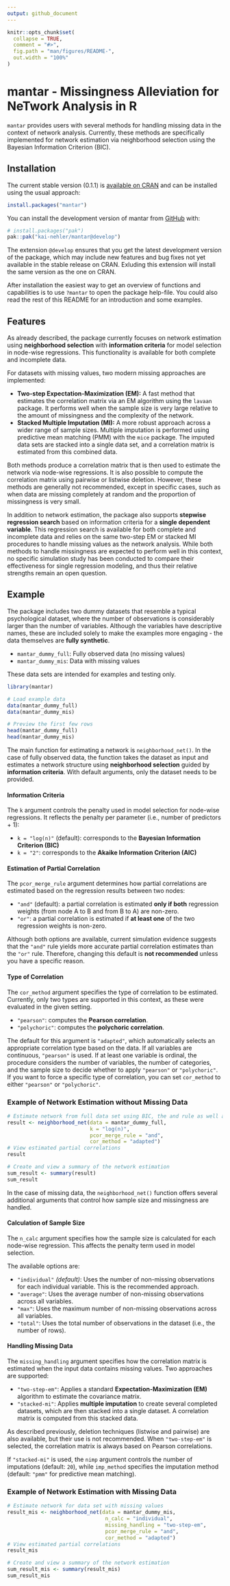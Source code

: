 ```yaml
---
output: github_document
---
```


<!-- README.md is generated from README.Rmd. Please edit that file -->

```r
knitr::opts_chunk$set(
  collapse = TRUE,
  comment = "#>",
  fig.path = "man/figures/README-",
  out.width = "100%"
)
```

# mantar - Missingness Alleviation for NeTwork Analysis in R

<!-- badges: start --> 
<!-- badges: end -->

`mantar` provides users with several methods for handling missing data in the context of network analysis. Currently, these methods are specifically implemented for network estimation via neighborhood selection using the Bayesian Information Criterion (BIC).

## Installation

The current stable version (0.1.1) is [available on CRAN](https://cran.r-project.org/package=stuart) and can be installed using the usual approach:

``` r
install.packages("mantar")
```

You can install the development version of mantar from [GitHub](https://github.com/kai-nehler/mantar) with:

``` r
# install.packages("pak")
pak::pak("kai-nehler/mantar@develop")
```

The extension `@develop` ensures that you get the latest development version of the package, which may include new features and bug fixes not yet available in the stable release on CRAN. Exluding this extension will install the same version as the one on CRAN.

After installation the easiest way to get an overview of functions and capabilities is to use `?mantar` to open the package help-file. You could also read the rest of this README for an introduction and some examples.

## Features

As already described, the package currently focuses on network estimation using **neighborhood selection** with **information criteria** for model selection in node-wise regressions. This functionality is available for both complete and incomplete data.

For datasets with missing values, two modern missing approaches are implemented:

- **Two-step Expectation-Maximization (EM):** A fast method that estimates the correlation matrix via an EM algorithm using the `lavaan` package. It performs well when the sample size is very large relative to the amount of missingness and the complexity of the network.
- **Stacked Multiple Imputation (MI):** A more robust approach across a wider range of sample sizes. Multiple imputation is performed using predictive mean matching (PMM) with the `mice` package. The imputed data sets are stacked into a single data set, and a correlation matrix is estimated from this combined data.

Both methods produce a correlation matrix that is then used to estimate the network via node-wise regressions. It is also possible to compute the correlation matrix using pairwise or listwise deletion. However, these methods are generally not recommended, except in specific cases, such as when data are missing completely at random and the proportion of missingness is very small.

In addition to network estimation, the package also supports **stepwise regression search** based on information criteria for a **single dependent variable**. This regression search is available for both complete and incomplete data and relies on the same two-step EM or stacked MI procedures to handle missing values as the network analysis.  While both methods to handle missingness are expected to perform well in this context, no specific simulation study has been conducted to compare their effectiveness for single regression modeling, and thus their relative strengths remain an open question.

## Example

The package includes two dummy datasets that resemble a typical psychological dataset, where the number of observations is considerably larger than the number of variables. Although the variables have descriptive names, these are included solely to make the examples more engaging - the data themselves are **fully synthetic**.

- `mantar_dummy_full`: Fully observed data (no missing values)
- `mantar_dummy_mis`: Data with missing values

These data sets are intended for examples and testing only.

```r
library(mantar)

# Load example data
data(mantar_dummy_full)
data(mantar_dummy_mis)

# Preview the first few rows
head(mantar_dummy_full)
head(mantar_dummy_mis)
```

The main function for estimating a network is `neighborhood_net()`. In the case of fully observed data, the function takes the dataset as input and estimates a network structure using **neighborhood selection** guided by **information criteria**. With default arguments, only the dataset needs to be provided.

#### Information Criteria

The `k` argument controls the penalty used in model selection for node-wise regressions. It reflects the penalty per parameter (i.e., number of predictors + 1):

- `k = "log(n)"` (default): corresponds to the **Bayesian Information Criterion (BIC)**
- `k = "2"`: corresponds to the **Akaike Information Criterion (AIC)**

#### Estimation of Partial Correlation 

The `pcor_merge_rule` argument determines how partial correlations are estimated based on the regression results between two nodes:

- `"and"` (default): a partial correlation is estimated **only if both** regression weights (from node A to B and from B to A) are non-zero.
- `"or"`: a partial correlation is estimated if **at least one** of the two regression weights is non-zero.

Although both options are available, current simulation evidence suggests that the `"and"` rule yields more accurate partial correlation estimates than the `"or"` rule. Therefore, changing this default is **not recommended** unless you have a specific reason.

#### Type of Correlation

The `cor_method` argument specifies the type of correlation to be estimated. Currently, only two types are supported in this context, as these were evaluated in the given setting. 

- `"pearson"`: computes the **Pearson correlation**.
- `"polychoric"`: computes the **polychoric correlation**. 

The default for this argument is `"adapted"`, which automatically selects an appropriate correlation type based on the data. If all variables are continuous, `"pearson"` is used. If at least one variable is ordinal, the procedure considers the number of variables, the number of categories, and the sample size to decide whether to apply `"pearson"` or `"polychoric"`. If you want to force a specific type of correlation, you can set `cor_method` to either `"pearson"` or `"polychoric"`.

### Example of Network Estimation without Missing Data

```r
# Estimate network from full data set using BIC, the and rule as well as an adapted correlation type
result <- neighborhood_net(data = mantar_dummy_full, 
                           k = "log(n)", 
                           pcor_merge_rule = "and",
                           cor_method = "adapted")
# View estimated partial correlations
result

# Create and view a summary of the network estimation
sum_result <- summary(result)
sum_result
```


In the case of missing data, the `neighborhood_net()` function offers several additional arguments that control how sample size and missingness are handled.

#### Calculation of Sample Size

The `n_calc` argument specifies how the sample size is calculated for each node-wise regression. This affects the penalty term used in model selection.

The available options are:

- `"individual"` *(default)*: Uses the number of non-missing observations for each individual variable. This is the recommended approach.
- `"average"`: Uses the average number of non-missing observations across all variables.
- `"max"`: Uses the maximum number of non-missing observations across all variables.
- `"total"`: Uses the total number of observations in the dataset (i.e., the number of rows).

#### Handling Missing Data

The `missing_handling` argument specifies how the correlation matrix is estimated when the input data contains missing values. Two approaches are supported:

- `"two-step-em"`: Applies a standard **Expectation-Maximization (EM)** algorithm to estimate the covariance matrix.
- `"stacked-mi"`: Applies **multiple imputation** to create several completed datasets, which are then stacked into a single dataset. A correlation matrix is computed from this stacked data. 

As described previously, deletion techniques (listwise and pairwise) are also available, but their use is not recommended. When `"two-step-em"` is selected, the correlation matrix is always based on Pearson correlations. 

If `"stacked-mi"` is used, the `nimp` argument controls the number of imputations (default: `20`), while `imp_method` specifies the imputation method (default: `"pmm"` for predictive mean matching).  


### Example of Network Estimation with Missing Data

```r
# Estimate network for data set with missing values
result_mis <- neighborhood_net(data = mantar_dummy_mis, 
                                n_calc = "individual", 
                                missing_handling = "two-step-em",
                                pcor_merge_rule = "and",
                                cor_method = "adapted")
# View estimated partial correlations
result_mis

# Create and view a summary of the network estimation
sum_result_mis <- summary(result_mis)
sum_result_mis
```
